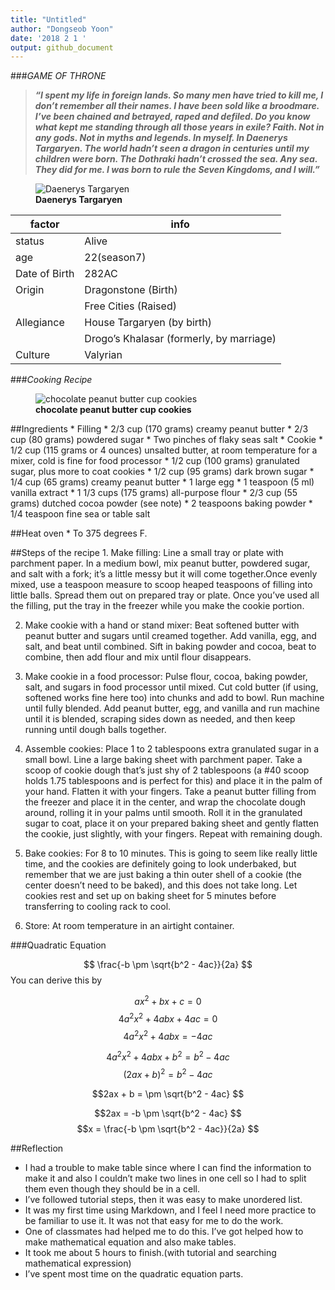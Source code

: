 ```yaml
---
title: "Untitled"
author: "Dongseob Yoon"
date: '2018 2 1 '
output: github_document
---
```


###_GAME OF THRONE_

> _**"I spent my life in foreign lands. So many men have tried to kill me, I don't remember all their names. I have been sold like a broodmare. I've been chained and betrayed, raped and defiled. Do you know what kept me standing through all those years in exile? Faith. Not in any gods. Not in myths and legends. In myself. In Daenerys Targaryen. The world hadn't seen a dragon in centuries until my children were born. The Dothraki hadn't crossed the sea. Any sea. They did for me. I was born to rule the Seven Kingdoms, and I will."**_

![**Daenerys Targaryen**](https://vignette.wikia.nocookie.net/gameofthrones/images/5/5f/Daenerys_Dragonpit.jpg/revision/latest?cb=20171015095128)

|factor              |info                |
|--------------------|--------------------|
|status              |Alive               |
|age                 |22(season7)         |
|Date of Birth       |282AC               |
|Origin              |Dragonstone (Birth) |
|                    |Free Cities (Raised)|
|Allegiance          |House Targaryen (by birth) |
|                    |Drogo's Khalasar (formerly, by marriage) |  
|Culture             |Valyrian            |

###_Cooking Recipe_

![**chocolate peanut butter cup cookies**](https://smittenkitchendotcom.files.wordpress.com/2018/02/chocolate-peanut-butter-cup-cookies.jpg?w=750)

##Ingredients
* Filling
 * 2/3 cup (170 grams) creamy peanut butter
 * 2/3 cup (80 grams) powdered sugar
 * Two pinches of flaky seas salt
* Cookie
 * 1/2 cup (115 grams or 4 ounces) unsalted butter, at room temperature for a mixer, cold is fine for food processor
 * 1/2 cup (100 grams) granulated sugar, plus more to coat cookies
 * 1/2 cup (95 grams) dark brown sugar
 * 1/4 cup (65 grams) creamy peanut butter
 * 1 large egg
 * 1 teaspoon (5 ml) vanilla extract
 * 1 1/3 cups (175 grams) all-purpose flour
 * 2/3 cup (55 grams) dutched cocoa powder (see note)
 * 2 teaspoons baking powder
 * 1/4 teaspoon fine sea or table salt

##Heat oven
* To 375 degrees F.

##Steps of the recipe
1. Make filling: Line a small tray or plate with parchment paper. In a medium bowl, mix peanut butter, powdered sugar, and salt with a fork; it’s a little messy but it will come together.Once evenly mixed, use a teaspoon measure to scoop heaped teaspoons of filling into little balls. Spread them out on prepared tray or plate. Once you’ve used all the filling, put the tray in the freezer while you make the cookie portion.

2. Make cookie with a hand or stand mixer: Beat softened butter with peanut butter and sugars until creamed together. Add vanilla, egg, and salt, and beat until combined. Sift in baking powder and cocoa, beat to combine, then add flour and mix until flour disappears.

3. Make cookie in a food processor: Pulse flour, cocoa, baking powder, salt, and sugars in food processor until mixed. Cut cold butter (if using, softened works fine here too) into chunks and add to bowl. Run machine until fully blended. Add peanut butter, egg, and vanilla and run machine until it is blended, scraping sides down as needed, and then keep running until dough balls together.

4. Assemble cookies: Place 1 to 2 tablespoons extra granulated sugar in a small bowl. Line a large baking sheet with parchment paper. Take a scoop of cookie dough that’s just shy of 2 tablespoons (a #40 scoop holds 1.75 tablespoons and is perfect for this) and place it in the palm of your hand. Flatten it with your fingers. Take a peanut butter filling from the freezer and place it in the center, and wrap the chocolate dough around, rolling it in your palms until smooth. Roll it in the granulated sugar to coat, place it on your prepared baking sheet and gently flatten the cookie, just slightly, with your fingers. Repeat with remaining dough.

5. Bake cookies: For 8 to 10 minutes. This is going to seem like really little time, and the cookies are definitely going to look underbaked, but remember that we are just baking a thin outer shell of a cookie (the center doesn’t need to be baked), and this does not take long. Let cookies rest and set up on baking sheet for 5 minutes before transferring to cooling rack to cool.

6. Store: At room temperature in an airtight container.

###Quadratic Equation

$$ \frac{-b \pm \sqrt{b^2 - 4ac}}{2a} $$
You can derive this by

$$ax^2 + bx + c = 0$$
$$4a^2x^2 + 4abx + 4ac = 0$$
$$4a^2x^2 + 4abx = -4ac $$

$$4a^2x^2 + 4abx + b^2 = b^2 - 4ac $$
$$(2ax + b)^2 = b^2 - 4ac $$

$$2ax + b = \pm \sqrt{b^2 - 4ac} $$

$$2ax = -b \pm \sqrt{b^2 - 4ac} $$
$$x = \frac{-b \pm \sqrt{b^2 - 4ac}}{2a} $$

##Reflection

* I had a trouble to make table since where I can find the information to make it and also I couldn't make two lines in one cell so I had to split them even though they should be in a cell.
* I've followed tutorial steps, then it was easy to make unordered list.
* It was my first time using Markdown, and I feel I need more practice to be familiar to use it. It was not that easy for me to do the work.
* One of classmates had helped me to do this. I've got helped how to make mathematical equation and also make tables.
* It took me about 5 hours to finish.(with tutorial and searching mathematical expression)
* I've spent most time on the quadratic equation parts.